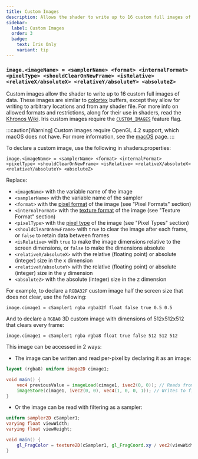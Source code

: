 ```yaml
---
title: Custom Images
description: Allows the shader to write up to 16 custom full images of data. 
sidebar:
  label: Custom Images
  order: 3
  badge:
    text: Iris Only
    variant: tip
---
```



### `image.<imageName> = <samplerName> <format> <internalFormat> <pixelType> <shouldClearOnNewFrame> <isRelative> <relativeX/absoluteX> <relativeY/absoluteY> <absoluteZ>`

Custom images allow the shader to write up to 16 custom full images of data. These images are similar to [colortex](/current/reference/buffers/colortex) buffers, except they allow for writing to arbitrary locations and from any shader file. For more info on allowed formats and restrictions, along for their use in shaders, read the [Khronos Wiki](https://www.khronos.org/opengl/wiki/Image_Load_Store). Iris custom images require the [`CUSTOM_IMAGES`](/current/reference/shadersproperties/flags) feature flag.

:::caution[Warning]
Custom images require OpenGL 4.2 support, which macOS does not have. For more information, see the [macOS](/current/reference/miscellaneous/macos) page.
:::

To declare a custom image, use the following in shaders.properties:

`image.<imageName> = <samplerName> <format> <internalFormat> <pixelType> <shouldClearOnNewFrame> <isRelative> <relativeX/absoluteX> <relativeY/absoluteY> <absoluteZ>`

Replace:
- `<imageName>` with the variable name of the image
- `<samplerName>` with the variable name of the sampler
- `<format>` with the [pixel format](/current/reference/buffers/image_format) of the image (see "Pixel Formats" section)
- `<internalFormat>` with the [texture format](/current/reference/buffers/image_format) of the image (see "Texture Format" section)
- `<pixelType>` with the [pixel type](/current/reference/buffers/image_format) of the image (see "Pixel Types" section)
- `<shouldClearOnNewFrame>` with `true` to clear the image after each frame, or `false` to retain data between frames
- `<isRelative>` with `true` to make the image dimensions relative to the screen dimensions, or `false` to make the dimensions absolute
- `<relativeX/absoluteX>` with the relative (floating point) or absolute (integer) size in the x dimension
- `<relativeY/absoluteY>` with the relative (floating point) or absolute (integer) size in the y dimension
- `<absoluteZ>` with the absolute (integer) size in the z dimension

For example, to declare a `RGBA32F` custom image half the screen size that does not clear, use the following:

`image.cimage1 = cSampler1 rgba rgba32f float false true 0.5 0.5`

And to declare a `RGBA8` 3D custom image with dimensions of 512x512x512 that clears every frame:

`image.cimage1 = cSampler1 rgba rgba8 float true false 512 512 512`

This image can be accessed in 2 ways:

- The image can be written and read per-pixel by declaring it as an image:

```glsl
layout (rgba8) uniform image2D cimage1;

void main() {
    vec4 previousValue = imageLoad(cimage1, ivec2(0, 0)); // Reads from first pixel in the image
    imageStore(cimage1, ivec2(0, 0), vec4(1, 0, 0, 1)); // Writes to first pixel in the image
}
```

- Or the image can be read with filtering as a sampler:

```glsl
uniform sampler2D cSampler1;
varying float viewWidth;
varying float viewHeight;

void main() {
    gl_FragColor = texture2D(cSampler1, gl_FragCoord.xy / vec2(viewWidth, viewHeight)); // Samples the current pixel of the image with smooth linear filtering.
}
```
